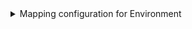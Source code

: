 <details>

<summary>Mapping configuration for Environment</summary>

```yaml showLineNumbers
createMissingRelatedEntities: true
deleteDependentEntities: true
resources:
  - kind: environment
    selector:
      query: "true"
    port:
      entity:
        mappings:
          identifier: .Id
          title: .Name
          blueprint: '"octopusEnvironment"'
          properties:
            description: .Description
            allowDynamicInfrastructure: .AllowDynamicInfrastructure
            useGuidedFailure: .UseGuidedFailure
          relations:
            space: .SpaceId
```

</details>
